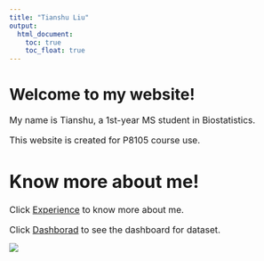 ```yaml
---
title: "Tianshu Liu"
output: 
  html_document:
    toc: true
    toc_float: true
---
```


# Welcome to my website!

 <font size="3">My name is Tianshu, a 1st-year MS student in Biostatistics.

This website is created for P8105 course use.

# Know more about me!

Click [Experience](experience.html) to know more about me.

Click [Dashborad](dashboard.html) to see the dashboard for dataset.</font>

![](./images/krab.jpg)